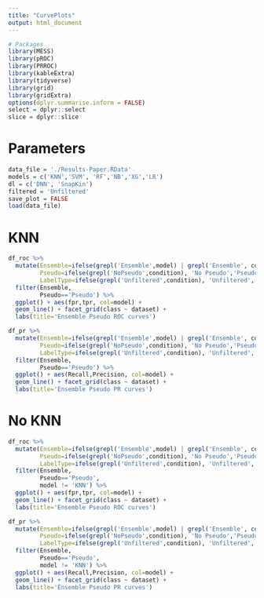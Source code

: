 ```yaml
---
title: "CurvePlots"
output: html_document
---
```


```r
# Packages
library(MESS)
library(pROC)
library(PRROC)
library(kableExtra)
library(tidyverse)
library(grid)
library(gridExtra)
options(dplyr.summarise.inform = FALSE)
select = dplyr::select
slice = dplyr::slice
```

# Parameters
```r
data_file = './Results-Paper.RData'
models = c('KNN','SVM', 'RF','NB','XG','LR')
dl = c('DNN', 'SnapKin')
filtered = 'Unfiltered'  
save_plot = FALSE
load(data_file)
```

# KNN

```r
df_roc %>%
  mutate(Ensemble=ifelse(grepl('Ensemble',model) | grepl('Ensemble', condition), TRUE, FALSE),
         Pseudo=ifelse(grepl('NoPseudo',condition), 'No Pseudo','Pseudo'),
         LabelType=ifelse(grepl('Unfiltered',condition), 'Unfiltered', 'Filtered')) %>%
  filter(Ensemble,
         Pseudo=='Pseudo') %>%
  ggplot() + aes(fpr,tpr, col=model) +
  geom_line() + facet_grid(class ~ dataset) + 
  labs(title='Ensemble Pseudo ROC curves')
```

```r
df_pr %>%
  mutate(Ensemble=ifelse(grepl('Ensemble',model) | grepl('Ensemble', condition), TRUE, FALSE),
         Pseudo=ifelse(grepl('NoPseudo',condition), 'No Pseudo','Pseudo'),
         LabelType=ifelse(grepl('Unfiltered',condition), 'Unfiltered', 'Filtered')) %>%
  filter(Ensemble,
         Pseudo=='Pseudo') %>%
  ggplot() + aes(Recall,Precision, col=model) +
  geom_line() + facet_grid(class ~ dataset) + 
  labs(title='Ensemble Pseudo PR curves')
```

# No KNN

```r
df_roc %>%
  mutate(Ensemble=ifelse(grepl('Ensemble',model) | grepl('Ensemble', condition), TRUE, FALSE),
         Pseudo=ifelse(grepl('NoPseudo',condition), 'No Pseudo','Pseudo'),
         LabelType=ifelse(grepl('Unfiltered',condition), 'Unfiltered', 'Filtered')) %>%
  filter(Ensemble,
         Pseudo=='Pseudo',
         model != 'KNN') %>%
  ggplot() + aes(fpr,tpr, col=model) +
  geom_line() + facet_grid(class ~ dataset) + 
  labs(title='Ensemble Pseudo ROC curves')
```

```r
df_pr %>%
  mutate(Ensemble=ifelse(grepl('Ensemble',model) | grepl('Ensemble', condition), TRUE, FALSE),
         Pseudo=ifelse(grepl('NoPseudo',condition), 'No Pseudo','Pseudo'),
         LabelType=ifelse(grepl('Unfiltered',condition), 'Unfiltered', 'Filtered')) %>%
  filter(Ensemble,
         Pseudo=='Pseudo',
         model != 'KNN') %>%
  ggplot() + aes(Recall,Precision, col=model) +
  geom_line() + facet_grid(class ~ dataset) + 
  labs(title='Ensemble Pseudo PR curves')
```





